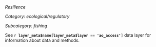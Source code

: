 *Resilience*

*Category: ecological/regulatory*

*Subcategory: fishing*

See **`r layer_meta$name[layer_meta$layer == 'ao_access']`** data layer for information about data and methods.